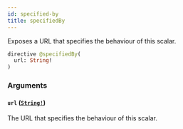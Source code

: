 ```yaml
---
id: specified-by
title: specifiedBy
---
```


Exposes a URL that specifies the behaviour of this scalar.

```graphql
directive @specifiedBy(
  url: String!
)
```

### Arguments

#### `url` ([`String!`](/apis/supplier-apis/supply-api/reference/scalars/string))

The URL that specifies the behaviour of this scalar.

